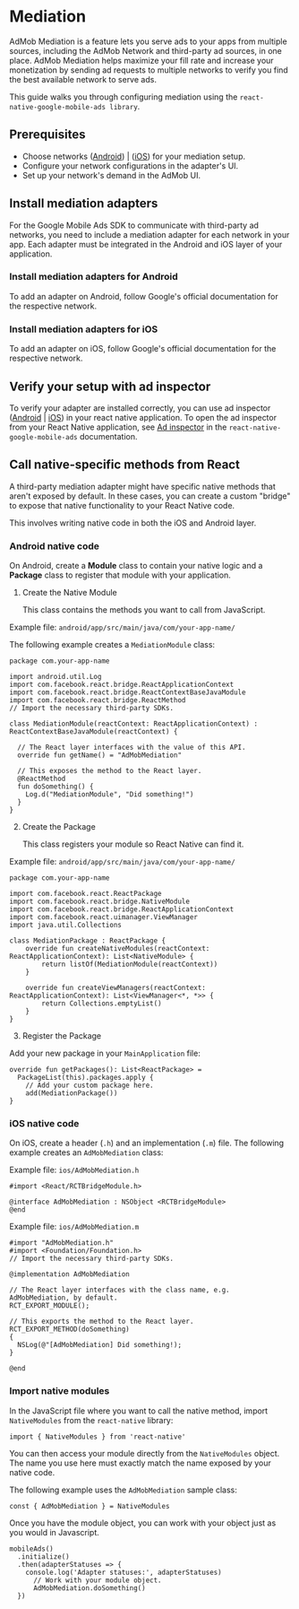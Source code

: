 # Mediation

AdMob Mediation is a feature lets you serve ads to your apps from multiple sources, including the AdMob Network and third-party ad sources, in one place. 
AdMob Mediation helps maximize your fill rate and increase your monetization by sending ad requests to multiple networks to verify you find the best 
available network to serve ads.

This guide walks you through configuring mediation using the `react-native-google-mobile-ads library`.

## Prerequisites 

- Choose networks ([Android](https://developers.google.com/admob/android/choose-networks)) | ([iOS](https://developers.google.com/admob/android/choose-networks)) for your mediation setup.
- Configure your network configurations in the adapter's UI.
- Set up your network's demand in the AdMob UI.

## Install mediation adapters

For the Google Mobile Ads SDK to communicate with third-party ad networks, you need to include a mediation adapter for each network in your app. Each
adapter must be integrated in the Android and iOS layer of your application.

### Install mediation adapters for Android

To add an adapter on Android, follow Google's official documentation for the respective network.

### Install mediation adapters for iOS

To add an adapter on iOS, follow Google's official documentation for the respective network. 

## Verify your setup with ad inspector

To verify your adapter are installed correctly, you can use ad inspector ([Android](https://developers.google.com/admob/android/ad-inspector) | [iOS](https://developers.google.com/admob/ios/ad-inspector))
in your react native application. To open the ad inspector from your React Native application, see [Ad inspector](https://docs.page/invertase/react-native-google-mobile-ads/ad-inspector) in the
`react-native-google-mobile-ads` documentation.

## Call native-specific methods from React

A third-party mediation adapter might have specific native methods that aren't exposed by default. In these cases, you can create a custom "bridge" to expose that native functionality to your React Native code.

This involves writing native code in both the iOS and Android layer.

### Android native code

On Android, create a **Module** class to contain your native logic and a **Package** class to register that module with your application.

1. Create the Native Module
  
    This class contains the methods you want to call from JavaScript.

Example file: `android/app/src/main/java/com/your-app-name/`

The following example creates a `MediationModule` class:

```
package com.your-app-name

import android.util.Log
import com.facebook.react.bridge.ReactApplicationContext
import com.facebook.react.bridge.ReactContextBaseJavaModule
import com.facebook.react.bridge.ReactMethod
// Import the necessary third-party SDKs.

class MediationModule(reactContext: ReactApplicationContext) : ReactContextBaseJavaModule(reactContext) {

  // The React layer interfaces with the value of this API. 
  override fun getName() = "AdMobMediation"

  // This exposes the method to the React layer.
  @ReactMethod
  fun doSomething() {
    Log.d("MediationModule", "Did something!")
  }
}
```

2. Create the Package

    This class registers your module so React Native can find it.

Example file: `android/app/src/main/java/com/your-app-name/`

```
package com.your-app-name

import com.facebook.react.ReactPackage
import com.facebook.react.bridge.NativeModule
import com.facebook.react.bridge.ReactApplicationContext
import com.facebook.react.uimanager.ViewManager
import java.util.Collections

class MediationPackage : ReactPackage {
    override fun createNativeModules(reactContext: ReactApplicationContext): List<NativeModule> {
        return listOf(MediationModule(reactContext))
    }

    override fun createViewManagers(reactContext: ReactApplicationContext): List<ViewManager<*, *>> {
        return Collections.emptyList()
    }
}
```

3. Register the Package

Add your new package in your `MainApplication` file:

```
override fun getPackages(): List<ReactPackage> =
  PackageList(this).packages.apply {
    // Add your custom package here.
    add(MediationPackage())
}
```

### iOS native code

On iOS, create a header (`.h`) and an implementation (`.m`) file. The following example creates an `AdMobMediation` class:

Example file: `ios/AdMobMediation.h`

```
#import <React/RCTBridgeModule.h>

@interface AdMobMediation : NSObject <RCTBridgeModule>
@end
```

Example file: `ios/AdMobMediation.m`

```
#import "AdMobMediation.h"
#import <Foundation/Foundation.h>
// Import the necessary third-party SDKs.

@implementation AdMobMediation

// The React layer interfaces with the class name, e.g. AdMobMediation, by default. 
RCT_EXPORT_MODULE();

// This exports the method to the React layer.
RCT_EXPORT_METHOD(doSomething)
{
  NSLog(@"[AdMobMediation] Did something!);
}

@end
```

### Import native modules

In the JavaScript file where you want to call the native method, import `NativeModules` from the `react-native` library:

```
import { NativeModules } from 'react-native'
```

You can then access your module directly from the `NativeModules` object. The name you use here must exactly match the name
exposed by your native code.

The following example uses the `AdMobMediation` sample class:

```
const { AdMobMediation } = NativeModules
```

Once you have the module object, you can work with your object just as you would in Javascript.

```
mobileAds()
  .initialize()
  .then(adapterStatuses => {
    console.log('Adapter statuses:', adapterStatuses)
      // Work with your module object.
      AdMobMediation.doSomething()
  })
```
